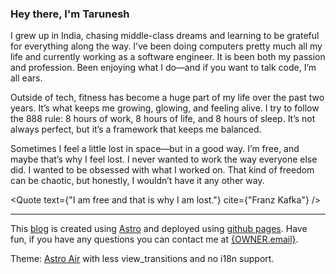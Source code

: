
### Hey there, I'm Tarunesh

I grew up in India, chasing middle-class dreams and learning to be grateful for everything along the way.
I’ve been doing computers pretty much all my life and currently working as a software engineer. It is been both my passion and  profession.
Been enjoying what I do—and if you want to talk code, I’m all ears.

Outside of tech, fitness has become a huge part of my life over the past two years.
It’s what keeps me growing, glowing, and feeling alive.
I try to follow the 888 rule: 8 hours of work, 8 hours of life, and 8 hours of sleep.
It’s not always perfect, but it’s a framework that keeps me balanced.

Sometimes I feel a little lost in space—but in a good way.
I’m free, and maybe that’s why I feel lost. I never wanted to work the way everyone else did.
I wanted to be obsessed with what I worked on. That kind of freedom can be chaotic, but honestly, I wouldn’t have it any other way.

<Quote text={"I am free and that is why I am lost."} cite={"Franz Kafka"} />
<Carousel />

---

This [blog][1] is created using [Astro][2] and deployed using [github pages][3].
Have fun, if you have any questions you can contact me at [{OWNER.email}](mailto:taruneshkumar1234@gmail.com).

Theme: [Astro Air][4] with less view_transitions and no i18n support.

[1]: https://github.com/tarunxsh/tarunxsh
[2]: https://astro.build/
[3]: https://pages.github.com/
[4]: https://astro.build/themes/details/astro-air/
